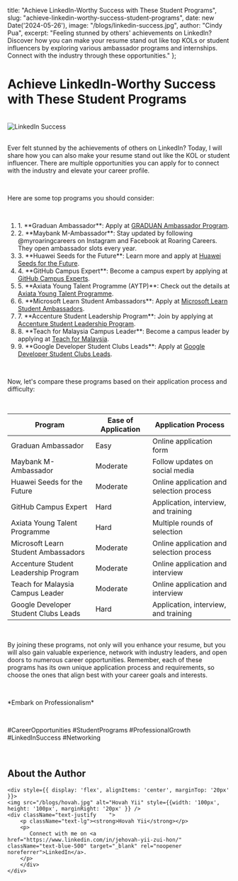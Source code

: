   title: "Achieve LinkedIn-Worthy Success with These Student Programs",
  slug: "achieve-linkedin-worthy-success-student-programs",
  date: new Date('2024-05-26'),
  image: "/blogs/linkedin-success.jpg",
  author: "Cindy Pua",
  excerpt: "Feeling stunned by others' achievements on LinkedIn? Discover how you can make your resume stand out like top KOLs or student influencers by exploring various ambassador programs and internships. Connect with the industry through these opportunities."
};

<h1 className="font-bold text-center text-3xl">Achieve LinkedIn-Worthy Success with These Student Programs</h1>

<br />

<div style={{ textAlign: 'center' }}>
  <img src="/blogs/linkedin-success.jpg" alt="LinkedIn Success" className="mx-auto block" />
</div>

<br />

<p className="text-lg">
    Ever felt stunned by the achievements of others on LinkedIn? Today, I will share how you can also make your resume stand out like the KOL or student influencer. There are multiple opportunities you can apply for to connect with the industry and elevate your career profile.
</p>

<br />

<p className="text-lg">
    Here are some top programs you should consider:
</p>

<br />

<ol className="text-lg">
    <li>1. **Graduan Ambassador**: Apply at <a href="https://graduan.com/ambassador" className="underline text-blue-500">GRADUAN Ambassador Program</a>.</li> 
    <li>2. **Maybank M-Ambassador**: Stay updated by following @myroaringcareers on Instagram and Facebook at Roaring Careers. They open ambassador slots every year.</li>
    <li>3. **Huawei Seeds for the Future**: Learn more and apply at <a href="https://www.huawei.com/minisite/seeds-for-the-future/program.html" className="underline text-blue-500">Huawei Seeds for the Future</a>.</li>
    <li>4. **GitHub Campus Expert**: Become a campus expert by applying at <a href="https://education.github.com/campus_experts" className="underline text-blue-500">GitHub Campus Experts</a>.</li>
    <li>5. **Axiata Young Talent Programme (AYTP)**: Check out the details at <a href="https://axiatayoungtalentprogramme.com/" className="underline text-blue-500">Axiata Young Talent Programme</a>.</li>
    <li>6. **Microsoft Learn Student Ambassadors**: Apply at <a href="https://mvp.microsoft.com/en-US/studentambassadors/apply" className="underline text-blue-500">Microsoft Learn Student Ambassadors</a>.</li>
    <li>7. **Accenture Student Leadership Program**: Join by applying at <a href="https://www.accenture.com/us-en/careers/local/accenture-student-leadership-program" className="underline text-blue-500">Accenture Student Leadership Program</a>.</li>
    <li>8. **Teach for Malaysia Campus Leader**: Become a campus leader by applying at <a href="https://teachformalaysia.org/intern-campusleader/#campus-leader" className="underline text-blue-500">Teach for Malaysia</a>.</li>
    <li>9. **Google Developer Student Clubs Leads**: Apply at <a href="https://gdsc.advocu.com/" className="underline text-blue-500">Google Developer Student Clubs Leads</a>.</li>
</ol>

<br />

<p className="text-lg">
    Now, let's compare these programs based on their application process and difficulty:
</p>

<br />

<table className="table-auto w-full text-lg">
  <thead>
    <tr>
      <th className="px-4 py-2">Program</th>
      <th className="px-4 py-2">Ease of Application</th>
      <th className="px-4 py-2">Application Process</th>
    </tr>
  </thead>
  <tbody>
    <tr>
      <td className="border px-4 py-2">Graduan Ambassador</td>
      <td className="border px-4 py-2">Easy</td>
      <td className="border px-4 py-2">Online application form</td>
    </tr>
    <tr>
      <td className="border px-4 py-2">Maybank M-Ambassador</td>
      <td className="border px-4 py-2">Moderate</td>
      <td className="border px-4 py-2">Follow updates on social media</td>
    </tr>
    <tr>
      <td className="border px-4 py-2">Huawei Seeds for the Future</td>
      <td className="border px-4 py-2">Moderate</td>
      <td className="border px-4 py-2">Online application and selection process</td>
    </tr>
    <tr>
      <td className="border px-4 py-2">GitHub Campus Expert</td>
      <td className="border px-4 py-2">Hard</td>
      <td className="border px-4 py-2">Application, interview, and training</td>
    </tr>
    <tr>
      <td className="border px-4 py-2">Axiata Young Talent Programme</td>
      <td className="border px-4 py-2">Hard</td>
      <td className="border px-4 py-2">Multiple rounds of selection</td>
    </tr>
    <tr>
      <td className="border px-4 py-2">Microsoft Learn Student Ambassadors</td>
      <td className="border px-4 py-2">Moderate</td>
      <td className="border px-4 py-2">Online application and selection process</td>
    </tr>
    <tr>
      <td className="border px-4 py-2">Accenture Student Leadership Program</td>
      <td className="border px-4 py-2">Moderate</td>
      <td className="border px-4 py-2">Online application and interview</td>
    </tr>
    <tr>
      <td className="border px-4 py-2">Teach for Malaysia Campus Leader</td>
      <td className="border px-4 py-2">Moderate</td>
      <td className="border px-4 py-2">Online application and interview</td>
    </tr>
    <tr>
      <td className="border px-4 py-2">Google Developer Student Clubs Leads</td>
      <td className="border px-4 py-2">Hard</td>
      <td className="border px-4 py-2">Application, interview, and training</td>
    </tr>
  </tbody>
</table>

<br />

<p className="text-lg">
    By joining these programs, not only will you enhance your resume, but you will also gain valuable experience, network with industry leaders, and open doors to numerous career opportunities. Remember, each of these programs has its own unique application process and requirements, so choose the ones that align best with your career goals and interests.
</p>

<br />

<p className="text-lg">
    *Embark on Professionalism*
</p>

<br />

<p className="text-lg">
    #CareerOpportunities #StudentPrograms #ProfessionalGrowth #LinkedInSuccess #Networking
</p>

<br />

<div className="border p-4">
    <h2 className="font-bold text-center text-2xl">About the Author</h2>

    <div style={{ display: 'flex', alignItems: 'center', marginTop: '20px' }}>
    <img src="/blogs/hovah.jpg" alt="Hovah Yii" style={{width: '100px', height: '100px', marginRight: '20px' }} />
    <div className="text-justify	">
        <p className="text-lg"><strong>Hovah Yii</strong></p>
        <p> 
           Connect with me on <a href="https://www.linkedin.com/in/jehovah-yii-zui-hon/" className="text-blue-500" target="_blank" rel="noopener noreferrer">LinkedIn</a>.
        </p>  
        </div>
    </div>
</div>
